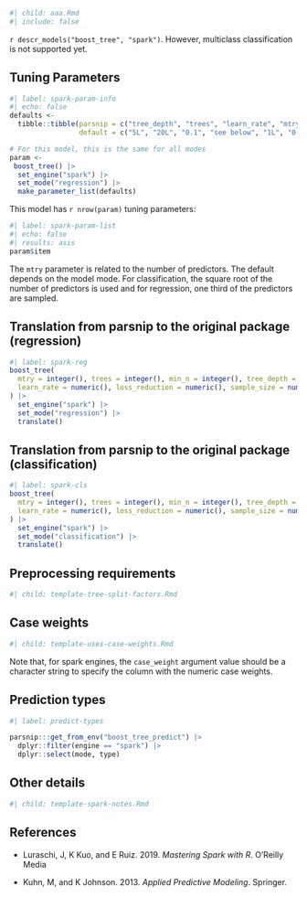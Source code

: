 ```r
#| child: aaa.Rmd
#| include: false
```

`r descr_models("boost_tree", "spark")`. However, multiclass classification is not supported yet.

## Tuning Parameters

```r
#| label: spark-param-info
#| echo: false
defaults <- 
  tibble::tibble(parsnip = c("tree_depth", "trees", "learn_rate", "mtry", "min_n", "loss_reduction", "sample_size"),
                 default = c("5L", "20L", "0.1", "see below", "1L", "0.0", "1.0"))

# For this model, this is the same for all modes
param <-
 boost_tree() |> 
  set_engine("spark") |> 
  set_mode("regression") |> 
  make_parameter_list(defaults)
```

This model has `r nrow(param)` tuning parameters:

```r
#| label: spark-param-list
#| echo: false
#| results: asis
param$item
```

The `mtry` parameter is related to the number of predictors. The default depends on the model mode. For classification, the square root of the number of predictors is used and for regression, one third of the predictors are sampled. 

## Translation from parsnip to the original package (regression)

```r
#| label: spark-reg
boost_tree(
  mtry = integer(), trees = integer(), min_n = integer(), tree_depth = integer(),
  learn_rate = numeric(), loss_reduction = numeric(), sample_size = numeric()
) |>
  set_engine("spark") |>
  set_mode("regression") |>
  translate()
```

## Translation from parsnip to the original package (classification)

```r
#| label: spark-cls
boost_tree(
  mtry = integer(), trees = integer(), min_n = integer(), tree_depth = integer(),
  learn_rate = numeric(), loss_reduction = numeric(), sample_size = numeric()
) |> 
  set_engine("spark") |> 
  set_mode("classification") |> 
  translate()
```

## Preprocessing requirements

```r
#| child: template-tree-split-factors.Rmd
```

## Case weights

```r
#| child: template-uses-case-weights.Rmd
```

Note that, for spark engines, the `case_weight` argument value should be a character string to specify the column with the numeric case weights. 

## Prediction types

```r
#| label: predict-types

parsnip:::get_from_env("boost_tree_predict") |>
  dplyr::filter(engine == "spark") |>
  dplyr::select(mode, type)

```

## Other details

```r
#| child: template-spark-notes.Rmd
```

## References

 - Luraschi, J, K Kuo, and E Ruiz. 2019. _Mastering Spark with R_. O'Reilly Media

 - Kuhn, M, and K Johnson. 2013. _Applied Predictive Modeling_. Springer.


